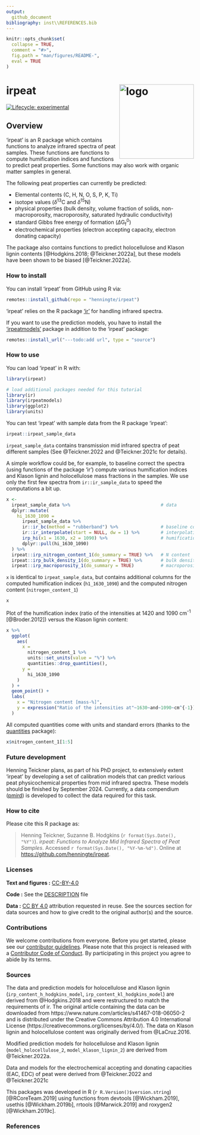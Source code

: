 ```yaml
---
output: 
  github_document
bibliography: inst\\REFERENCES.bib
---
```


<!-- README.md is generated from README.Rmd. Please edit that file -->

```r
knitr::opts_chunk$set(
  collapse = TRUE,
  comment = "#>",
  fig.path = "man/figures/README-",
  eval = TRUE
)
```

# irpeat <img src='man/figures/logo-hex.png' align="right" height="139" alt="logo" style="float:right; height:200px;" />

<!-- badges: start -->
[![Lifecycle: experimental](https://img.shields.io/badge/lifecycle-experimental-orange.svg)](https://lifecycle.r-lib.org/articles/stages.html#experimental)
<!-- badges: end -->

## Overview

'irpeat' is an R package which contains functions to analyze infrared spectra of peat samples. These functions are functions to compute humification indices and functions to predict peat properties. Some functions may also work with organic matter samples in general.

The following peat properties can currently be predicted: 

+ Elemental contents (C, H, N, O, S, P, K, Ti)
+ isotope values ($\delta^{13}$C and $\delta^{15}$N)
+ physical properties (bulk density, volume fraction of solids, non-macroporosity, macroporosity, saturated hydraulic conductivity)
+ standard Gibbs free energy of formation ($\Delta$G$_\text{f}^0$) 
+ electrochemical properties (electron accepting capacity, electron donating capacity)

The package also contains functions to predict holocellulose and Klason lignin contents [@Hodgkins.2018; @Teickner.2022a], but these models have been shown to be biased [@Teickner.2022a].

### How to install

You can install 'irpeat' from GitHub using R via:

```r
remotes::install_github(repo = "henningte/irpeat")
```

'irpeat' relies on the R package ['ir'](https://github.com/henningte/ir) for handling infrared spectra.

If you want to use the prediction models, you have to install the ['irpeatmodels'](---todo: add url) package in addition to the 'irpeat' package:

```r
remotes::install_url("---todo:add url", type = "source")
```


### How to use

You can load 'irpeat' in R with:

```r
library(irpeat)

# load additional packages needed for this tutorial
library(ir)
library(irpeatmodels)
library(ggplot2)
library(units)
```

You can test 'irpeat' with sample data from the R package 'irpeat':

```r
irpeat::irpeat_sample_data
```

`irpeat_sample_data` contains transmission mid infrared spectra of peat different samples (See @Teickner.2022 and @Teickner.2021c for details).

A simple workflow could be, for example, to baseline correct the spectra (using functions of the package 'ir') compute various humification indices and Klason lignin and holocellulose mass fractions in the samples. We use only the first few spectra from `ir::ir_sample_data` to speed the computations a bit up.

```r
x <- 
  irpeat_sample_data %>%                                  # data
  dplyr::mutate(
    hi_1630_1090 =
      irpeat_sample_data %>%
      ir::ir_bc(method = "rubberband") %>%                # baseline correction
      ir::ir_interpolate(start = NULL, dw = 1) %>%        # interpolation
      irp_hi(x1 = 1630, x2 = 1090) %>%                    # humification index
      dplyr::pull(hi_1630_1090)
  ) %>%
  irpeat::irp_nitrogen_content_1(do_summary = TRUE) %>%   # N content
  irpeat::irp_bulk_density_1(do_summary = TRUE) %>%       # bulk density
  irpeat::irp_macroporosity_1(do_summary = TRUE)          # macroporosity
```

`x` is identical to `irpeat_sample_data`, but contains additional columns for the computed humification indicex (`h1_1630_1090`) and the computed nitrogen content (`nitrogen_content_1`)

```r
x
```

Plot of the humification index (ratio of the intensities at 1420 and 1090 cm<sup>-1</sup> [@Broder.2012]) versus the Klason lignin content:

```r
x %>%
  ggplot(
    aes(
      x = 
        nitrogen_content_1 %>%
        units::set_units(value = "%") %>%
        quantities::drop_quantities(), 
      y = 
        hi_1630_1090
    )
  ) + 
  geom_point() +
  labs(
    x = "Nitrogen content [mass-%]", 
    y = expression("Ratio of the intensities at"~1630~and~1090~cm^{-1})
  )
```


All computed quantities come with units and standard errors (thanks to the [quantities](https://github.com/r-quantities/quantities) package):

```r
x$nitrogen_content_1[1:5]
```

### Future development

Henning Teickner plans, as part of his PhD project, to extensively extent 'irpeat' by developing a set of calibration models that can predict various peat physicochemical properties from mid infrared spectra. These models should be finished by September 2024. Currently, a data compendium ([pmird](https://henningte.github.io/pmird/index.html)) is developed to collect the data required for this task.

### How to cite

Please cite this R package as:

> Henning Teickner, Suzanne B. Hodgkins (`r format(Sys.Date(), "%Y")`). _irpeat: Functions to Analyze Mid Infrared Spectra of Peat Samples_. Accessed `r format(Sys.Date(), "%Y-%m-%d")`. Online at <https://github.com/henningte/irpeat>.


### Licenses

**Text and figures :**  [CC-BY-4.0](https://creativecommons.org/licenses/by/4.0/)

**Code :** See the [DESCRIPTION](DESCRIPTION) file

**Data :** [CC BY 4.0](https://creativecommons.org/licenses/by/4.0/) attribution requested in reuse. See the sources section for data sources and how to give credit to the original author(s) and the source.

### Contributions

We welcome contributions from everyone. Before you get started, please see our [contributor guidelines](CONTRIBUTING.md). Please note that this project is released with a [Contributor Code of Conduct](CONDUCT.md). By participating in this project you agree to abide by its terms.

### Sources

The data and prediction models for holocellulose and Klason lignin (`irp_content_h_hodgkins_model`, `irp_content_kl_hodgkins_model`) are derived from @Hodgkins.2018 and were restructured to match the requirements of ir. The original article containing the data can be downloaded from https://www.nature.com/articles/s41467-018-06050-2 and is distributed under the Creative Commons Attribution 4.0 International License (https://creativecommons.org/licenses/by/4.0/). The data on Klason lignin and holocellulose content was originally derived from @LaCruz.2016.

Modified prediction models for holocellulose and Klason lignin (`model_holocellulose_2`, `model_klason_lignin_2`) are derived from @Teickner.2022a.

Data and models for the electrochemical accepting and donating capacities (EAC, EDC) of peat were derived from @Teickner.2022 and @Teickner.2021c

This packages was developed in R (`r R.Version()$version.string`) [@RCoreTeam.2019] using functions from devtools [@Wickham.2019], usethis [@Wickham.2019b], rrtools [@Marwick.2019] and roxygen2 [@Wickham.2019c].

### References
